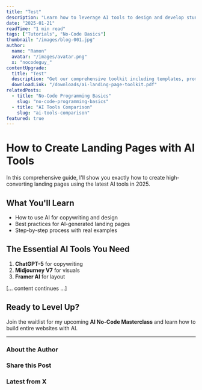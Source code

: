 ```yaml
---
title: "Test"
description: "Learn how to leverage AI tools to design and develop stunning landing pages efficiently. From copywriting to design, discover the best practices and tools."
date: "2025-01-21"
readTime: "1 min read"
tags: ["Tutorials", "No-Code Basics"]
thumbnail: "/images/blog-001.jpg"
author:
  name: "Ramon"
  avatar: "/images/avatar.png"
  x: "nocodeguy_"
contentUpgrade:
  title: "Test"
  description: "Get our comprehensive toolkit including templates, prompts, and checklists"
  downloadLink: "/downloads/ai-landing-page-toolkit.pdf"
relatedPosts:
  - title: "No-Code Programming Basics"
    slug: "no-code-programming-basics"
  - title: "AI Tools Comparison"
    slug: "ai-tools-comparison"
featured: true
---
```


# How to Create Landing Pages with AI Tools

In this comprehensive guide, I'll show you exactly how to create high-converting landing pages using the latest AI tools in 2025.

## What You'll Learn
- How to use AI for copywriting and design
- Best practices for AI-generated landing pages
- Step-by-step process with real examples

## The Essential AI Tools You Need
1. **ChatGPT-5** for copywriting
2. **Midjourney V7** for visuals
3. **Framer AI** for layout

[... content continues ...]

## Ready to Level Up?
Join the waitlist for my upcoming **AI No-Code Masterclass** and learn how to build entire websites with AI.

---

### About the Author
<AuthorBio />

### Share this Post
<ShareOnX />

### Latest from X
<XFeed />
